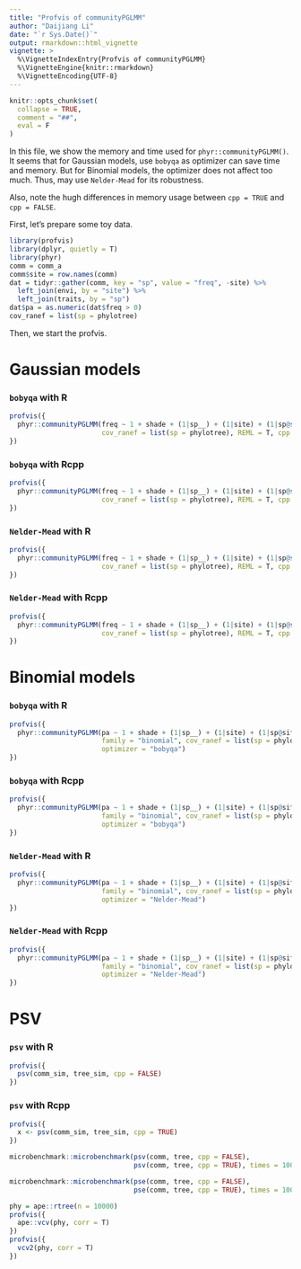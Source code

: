 ```yaml
---
title: "Profvis of communityPGLMM"
author: "Daijiang Li"
date: "`r Sys.Date()`"
output: rmarkdown::html_vignette
vignette: >
  %\VignetteIndexEntry{Profvis of communityPGLMM}
  %\VignetteEngine{knitr::rmarkdown}
  %\VignetteEncoding{UTF-8}
---
```


```r
knitr::opts_chunk$set(
  collapse = TRUE,
  comment = "##",
  eval = F
)
```

In this file, we show the memory and time used for `phyr::communityPGLMM()`. It seems that for Gaussian models, use `bobyqa` as optimizer can save time and memory. But for Binomial models, the optimizer does not affect too much. Thus, may use `Nelder-Mead` for its robustness.

Also, note the hugh differences in memory usage between `cpp = TRUE` and `cpp = FALSE`.

First, let's prepare some toy data.

```r
library(profvis)
library(dplyr, quietly = T)
library(phyr)
comm = comm_a
comm$site = row.names(comm)
dat = tidyr::gather(comm, key = "sp", value = "freq", -site) %>% 
  left_join(envi, by = "site") %>% 
  left_join(traits, by = "sp")
dat$pa = as.numeric(dat$freq > 0)
cov_ranef = list(sp = phylotree)
```

Then, we start the profvis.

# Gaussian models

### `bobyqa` with R

```r
profvis({
  phyr::communityPGLMM(freq ~ 1 + shade + (1|sp__) + (1|site) + (1|sp@site), dat, 
                       cov_ranef = list(sp = phylotree), REML = T, cpp = F, optimizer = "bobyqa")
})
```

### `bobyqa` with Rcpp

```r
profvis({
  phyr::communityPGLMM(freq ~ 1 + shade + (1|sp__) + (1|site) + (1|sp@site), dat, 
                       cov_ranef = list(sp = phylotree), REML = T, cpp = T, optimizer = "bobyqa")
})
```

### `Nelder-Mead` with R

```r
profvis({
  phyr::communityPGLMM(freq ~ 1 + shade + (1|sp__) + (1|site) + (1|sp@site), dat, 
                       cov_ranef = list(sp = phylotree), REML = T, cpp = F, optimizer = "Nelder-Mead")
})
```

### `Nelder-Mead` with Rcpp

```r
profvis({
  phyr::communityPGLMM(freq ~ 1 + shade + (1|sp__) + (1|site) + (1|sp@site), dat, 
                       cov_ranef = list(sp = phylotree), REML = T, cpp = T, optimizer = "Nelder-Mead")
})
```

# Binomial models

### `bobyqa` with R

```r
profvis({
  phyr::communityPGLMM(pa ~ 1 + shade + (1|sp__) + (1|site) + (1|sp@site), dat, 
                       family = "binomial", cov_ranef = list(sp = phylotree), REML = T, cpp = F, 
                       optimizer = "bobyqa")
})
```

### `bobyqa` with Rcpp

```r
profvis({
  phyr::communityPGLMM(pa ~ 1 + shade + (1|sp__) + (1|site) + (1|sp@site), dat, 
                       family = "binomial", cov_ranef = list(sp = phylotree), REML = T, cpp = T, 
                       optimizer = "bobyqa")
})
```

### `Nelder-Mead` with R

```r
profvis({
  phyr::communityPGLMM(pa ~ 1 + shade + (1|sp__) + (1|site) + (1|sp@site), dat, 
                       family = "binomial", cov_ranef = list(sp = phylotree), REML = T, cpp = F, 
                       optimizer = "Nelder-Mead")
})
```

### `Nelder-Mead` with Rcpp

```r
profvis({
  phyr::communityPGLMM(pa ~ 1 + shade + (1|sp__) + (1|site) + (1|sp@site), dat, 
                       family = "binomial", cov_ranef = list(sp = phylotree), REML = T, cpp = T, 
                       optimizer = "Nelder-Mead")
})
```

# PSV

### `psv` with R

```r
profvis({
  psv(comm_sim, tree_sim, cpp = FALSE)
})
```

### `psv` with Rcpp

```r
profvis({
  x <- psv(comm_sim, tree_sim, cpp = TRUE)
})

microbenchmark::microbenchmark(psv(comm, tree, cpp = FALSE),
                               psv(comm, tree, cpp = TRUE), times = 100)

microbenchmark::microbenchmark(pse(comm, tree, cpp = FALSE),
                               pse(comm, tree, cpp = TRUE), times = 100)
```

```r
phy = ape::rtree(n = 10000)
profvis({
  ape::vcv(phy, corr = T)
})
profvis({
  vcv2(phy, corr = T)
})
```

